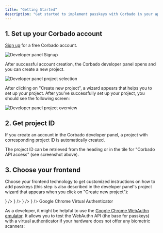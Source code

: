 ```yaml
---
title: "Getting Started"
description: "Get started to implement passkeys with Corbado in your application by following these steps."
---
```


## 1. Set up your Corbado account

[Sign up](https://app.corbado.com/signin#register) for a free Corbado account.&#x20;

![Developer panel Signup](/images/overview/getting-started/dev-panel-sign-up.webp)

After successful account creation, the Corbado developer panel opens and you can create a new project.

![Developer panel project selection](/images/overview/getting-started/dev-panel-project-selection.webp)

After clicking on "Create new project", a wizard appears that helps you to set up your project. After you've successfully set up your project, you should see the following screen:

![Developer panel project overview](/images/overview/getting-started/dev-panel-project-overview.webp)

## 2. Get project ID

If you create an account in the Corbado developer panel, a project with corresponding project ID is automatically created.

The project ID can be retrieved from the heading or in the tile for "Corbado API access" (see screenshot above).

## 3. Choose your frontend

Choose your frontend technology to get customized instructions on how to add passkeys (this step is also described in the developer panel's project wizard that appears when you click on "Create new project"):

<CardGroup cols={3}>
    <Card title='React' icon='react' href='/frontend-integration/react' />
    <Card title='Vanilla JS' icon='js' href='/frontend-integration/vanilla-js' />
    <Card title='Flutter' href='/frontend-integration/flutter' icon={<svg xmlns="http://www.w3.org/2000/svg" class="icon icon-tabler icon-tabler-brand-flutter" width="1.5rem" height="1.5rem" viewBox="0 0 24 24" stroke-width="1.5" stroke="rgb(var(--primary-light))" fill="none" stroke-linecap="round" stroke-linejoin="round">
  <path stroke="none" d="M0 0h24v24H0z" fill="none"/>
  <path d="M7 14l-3 -3l8 -8h6z" />
  <path d="M14 21l-5 -5l5 -5h5l-5 5l5 5z" />
</svg>} />
    <Card title='Vue.js' icon='vuejs' href='/frontend-integration/vue.js' />
    <Card title='Angular' icon='angular' href='/frontend-integration/angular' />
    <Card
        title='Next.js'
        href='/frontend-integration/next.js'
        icon={
            <svg
                xmlns='http://www.w3.org/2000/svg'
                class='icon icon-tabler icon-tabler-brand-nextjs'
                width='1.5rem'
                height='1.5rem'
                viewBox='0 0 24 24'
                stroke-width='1.5'
                stroke='rgb(var(--primary-light))'
                fill='none'
                stroke-linecap='round'
                stroke-linejoin='round'>
                <path stroke='none' d='M0 0h24v24H0z' fill='none' />
                <path d='M9 15v-6l7.745 10.65a9 9 0 1 1 2.255 -1.993' />
                <path d='M15 12v-3' />
            </svg>
        }
    />
    <Card title='Nuxt.js' href='/frontend-integration/nuxt.js' icon={<svg xmlns="http://www.w3.org/2000/svg" class="icon icon-tabler icon-tabler-brand-nuxt" width="1.5rem" height="1.5rem" viewBox="0 0 24 24" stroke-width="1.5" stroke="rgb(var(--primary-light))" fill="none" stroke-linecap="round" stroke-linejoin="round">
  <path stroke="none" d="M0 0h24v24H0z" fill="none"/>
  <path d="M12.146 8.583l-1.3 -2.09a1.046 1.046 0 0 0 -1.786 .017l-5.91 9.908a1.046 1.046 0 0 0 .897 1.582h3.913" />
  <path d="M20.043 18c.743 0 1.201 -.843 .82 -1.505l-4.044 -7.013a.936 .936 0 0 0 -1.638 0l-4.043 7.013c-.382 .662 .076 1.505 .819 1.505h8.086z" />
</svg>} />
    <Card title='Svelte' href='/frontend-integration/svelte' icon={
        <svg xmlns="http://www.w3.org/2000/svg" class="icon icon-tabler icon-tabler-brand-svelte" width="1.5rem" height="1.5rem" viewBox="0 0 24 24" stroke-width="1.5" stroke="rgb(var(--primary-light))" fill="none" stroke-linecap="round" stroke-linejoin="round">
  <path stroke="none" d="M0 0h24v24H0z" fill="none"/>
  <path d="M15 8l-5 3l.821 -.495c1.86 -1.15 4.412 -.49 5.574 1.352a3.91 3.91 0 0 1 -1.264 5.42l-5.053 3.126c-1.86 1.151 -4.312 .591 -5.474 -1.251a3.91 3.91 0 0 1 1.263 -5.42l.26 -.16" />
  <path d="M8 17l5 -3l-.822 .496c-1.86 1.151 -4.411 .491 -5.574 -1.351a3.91 3.91 0 0 1 1.264 -5.42l5.054 -3.127c1.86 -1.15 4.311 -.59 5.474 1.252a3.91 3.91 0 0 1 -1.264 5.42l-.26 .16" />
</svg>
    } />

</CardGroup>

<Info>
Google Chrome Virtual Authenticator

As a developer, it might be helpful to use the [Google Chrome WebAuthn emulator](../other/google-chrome-virtual-authenticator.md). It allows you to test the WebAuthn API (the base for passkeys) with a virtual authenticator if your hardware does not offer any biometric scanners:

</Info>
